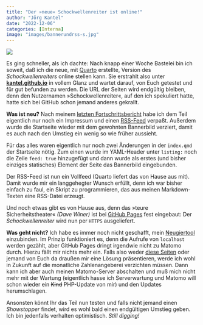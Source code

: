 ```yaml
---
title: "Der »neue« Schockwellenreiter ist online!"
author: "Jörg Kantel"
date: "2022-12-06"
categories: [Interna]
image: "images/bannerundrss-s.jpg"
---
```


[![](images/bannerundrss-b.jpg)](https://www.flickr.com/photos/schockwellenreiter/52545235344/)

Es ging schneller, als ich dachte: Nach knapp einer Woche Bastelei bin ich soweit, daß ich die neue, mit [Quarto](http://cognitiones.kantel-chaos-team.de/webworking/staticsites/quarto.html) erstellte, Version des *Schockwellenreiters* online stellen kann. Sie erstrahlt also unter [**kantel.github.io**](https://kantel.github.io/) in vollem Glanz und wartet darauf, von Euch getestet und für gut befunden zu werden. Die URL der Seiten wird endgültig bleiben, denn den Nutzernamen »Schockwellenreiter«, auf den ich spekuliert hatte, hatte sich bei GitHub schon jemand anderes gekrallt.

**Was ist neu?** Nach meinem [letzten Fortschrittsbericht](http://blog.schockwellenreiter.de/2022/12/2022120401.html) habe ich dem Teil eigentlich nur noch ein Impressum und einen [RSS-Feed](https://kantel.github.io/index.xml) verpaßt. Außerdem wurde die Startseite wieder mit dem gewohnten Bannerbild verziert, damit es auch nach den Umstieg ein wenig so wie früher aussieht.

Für das alles waren eigentlich nur noch zwei Änderungen in der `index.qmd` der Startseite nötig. Zum einen wurde im YAML-Header unter `listing:` noch die Zeile `feed: true` hinzugefügt und dann wurde als erstes (und bisher einziges statisches) Element der Seite das Bannerbild eingebunden.

Der RSS-Feed ist nun ein Vollfeed (Quarto liefert das von Hause aus mit). Damit wurde mir ein langgehegter Wunsch erfüllt, denn ich war bisher einfach zu faul, ein Skript zu programmieren, das aus meinen Markdown-Texten eine RSS-Datei erzeugt.

Und noch etwas gibt es von Hause aus, denn das »teure Sicherheitstheater« *(Dave Winer)* ist bei [GitHub Pages](http://cognitiones.kantel-chaos-team.de/webworking/webservices/githubpages.html) fest eingebaut: Der *Schockwellenreiter* wird nun per `HTTPS` ausgeliefert.

**Was geht nicht?** Ich habe es immer noch nicht geschafft, mein [Neugiertool](http://cognitiones.kantel-chaos-team.de/webworking/tools/piwik.html) einzubinden. Im Prinzip funktioniert es, denn die Aufrufe von `localhost` werden gezählt, aber GitHub Pages dringt irgendwie nicht zu Matomo durch. Hierzu fällt mir nichts mehr ein. Falls also weder [diese Seiten](https://shiny.rstudio.com/articles/usage-metrics.html) oder jemand von Euch da draußen mir eine Lösung präsentieren, werde ich wohl in Zukunft auf die monatliche Zahlenangeberei verzichten müssen. Dann kann ich aber auch meinen Matomo-Server abschalten und muß mich nicht mehr mit der Wartung (eigentlich hasse ich Serverwartung und Matomo will schon wieder ein <del>Kind</del> PHP-Update von mir) und den Updates herumschlagen.

Ansonsten könnt Ihr das Teil nun testen und falls nicht jemand einen *Showstopper* findet, wird es wohl bald einen endgültigen Umstieg geben. Ich bin jedenfalls verhalten optimistisch. *Still digging!*

